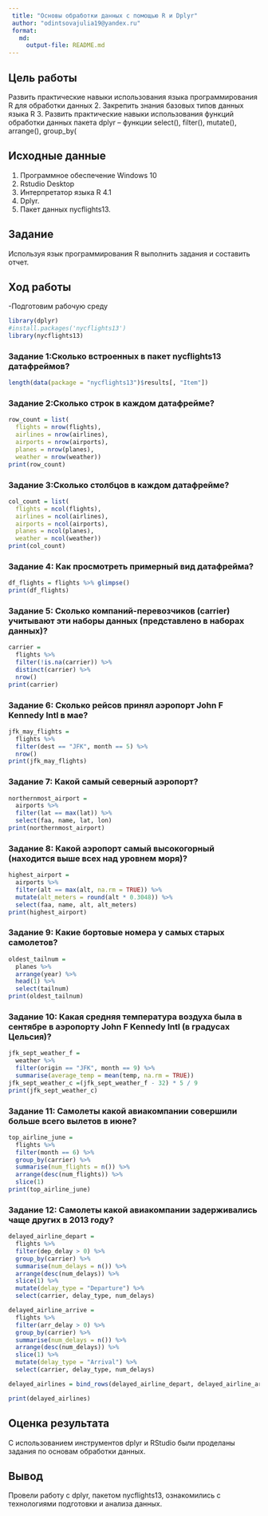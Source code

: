 ```yaml
---
 title: "Основы обработки данных с помощью R и Dplyr"
 author: "odintsovajulia19@yandex.ru"
 format: 
   md:
     output-file: README.md
---
```


## Цель работы 

 Развить практические навыки использования языка программирования R для
 обработки данных
 2. Закрепить знания базовых типов данных языка R
 3. Развить практические навыки использования функций обработки данных пакета
 dplyr – функции 
select(), filter(), mutate(), arrange(), group_by(

## Исходные данные 
 
1. Программное обеспечение Windows 10 
2. Rstudio Desktop
3. Интерпретатор языка R 4.1
4. Dplyr.
5. Пакет данных nycflights13.

## Задание

Используя язык программирования R выполнить задания
и составить отчет.

## Ход работы

-Подготовим рабочую среду

```r
library(dplyr)
#install.packages('nycflights13')
library(nycflights13)
```

### Задание 1:Сколько встроенных в пакет nycflights13 датафреймов?



```r
length(data(package = "nycflights13")$results[, "Item"])
```

### Задание 2:Сколько строк в каждом датафрейме?

```r
row_count = list(
  flights = nrow(flights),
  airlines = nrow(airlines),
  airports = nrow(airports),
  planes = nrow(planes),
  weather = nrow(weather))
print(row_count)
```

### Задание 3:Сколько столбцов в каждом датафрейме?

```r
col_count = list(
  flights = ncol(flights),
  airlines = ncol(airlines),
  airports = ncol(airports),
  planes = ncol(planes),
  weather = ncol(weather))
print(col_count)
```

### Задание 4: Как просмотреть примерный вид датафрейма?

```r
df_flights = flights %>% glimpse()
print(df_flights)
```

### Задание 5: Сколько компаний-перевозчиков (carrier) учитывают эти наборы данных (представлено в наборах данных)?

```r
carrier = 
  flights %>% 
  filter(!is.na(carrier)) %>% 
  distinct(carrier) %>% 
  nrow()
print(carrier)
```

### Задание 6: Сколько рейсов принял аэропорт John F Kennedy Intl в мае?

```r
jfk_may_flights = 
  flights %>% 
  filter(dest == "JFK", month == 5) %>% 
  nrow()
print(jfk_may_flights)
```

### Задание 7: Какой самый северный аэропорт?

```r
northernmost_airport = 
  airports %>%
  filter(lat == max(lat)) %>%
  select(faa, name, lat, lon)
print(northernmost_airport)
```

### Задание 8: Какой аэропорт самый высокогорный (находится выше всех над уровнем моря)?

```r
highest_airport = 
  airports %>%
  filter(alt == max(alt, na.rm = TRUE)) %>%
  mutate(alt_meters = round(alt * 0.3048)) %>%
  select(faa, name, alt, alt_meters)
print(highest_airport)
```

### Задание 9: Какие бортовые номера у самых старых самолетов?

```r
oldest_tailnum = 
  planes %>% 
  arrange(year) %>% 
  head(1) %>% 
  select(tailnum)
print(oldest_tailnum)
```

### Задание 10:  Какая средняя температура воздуха была в сентябре в аэропорту John F Kennedy Intl (в градусах Цельсия)?

```r
jfk_sept_weather_f = 
  weather %>%
  filter(origin == "JFK", month == 9) %>%
  summarise(average_temp = mean(temp, na.rm = TRUE))
jfk_sept_weather_c =(jfk_sept_weather_f - 32) * 5 / 9
print(jfk_sept_weather_c)
```

### Задание 11: Самолеты какой авиакомпании совершили больше всего вылетов в июне?

```r
top_airline_june = 
  flights %>%
  filter(month == 6) %>%
  group_by(carrier) %>%
  summarise(num_flights = n()) %>%
  arrange(desc(num_flights)) %>%
  slice(1)
print(top_airline_june)
```

### Задание 12: Самолеты какой авиакомпании задерживались чаще других в 2013 году?

```r
delayed_airline_depart = 
  flights %>%
  filter(dep_delay > 0) %>%  
  group_by(carrier) %>%
  summarise(num_delays = n()) %>%
  arrange(desc(num_delays)) %>%
  slice(1) %>%
  mutate(delay_type = "Departure") %>% 
  select(carrier, delay_type, num_delays)

delayed_airline_arrive = 
  flights %>%
  filter(arr_delay > 0) %>%  
  group_by(carrier) %>%
  summarise(num_delays = n()) %>%
  arrange(desc(num_delays)) %>%
  slice(1) %>%
  mutate(delay_type = "Arrival") %>%
  select(carrier, delay_type, num_delays)

delayed_airlines = bind_rows(delayed_airline_depart, delayed_airline_arrive)

print(delayed_airlines)
```

## Оценка результата

С использованием инструментов dplyr и RStudio были проделаны задания по основам обработки данных.

## Вывод 

Провели работу с dplyr, пакетом nycflights13, ознакомились с технологиями подготовки и анализа данных.
 